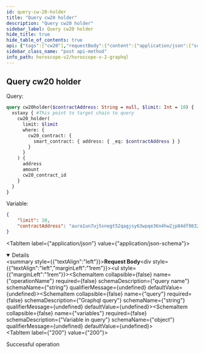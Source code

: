 ```yaml
---
id: query-cw-20-holder
title: "Query cw20 holder"
description: "Query cw20 holder"
sidebar_label: Query cw20 holder
hide_title: true
hide_table_of_contents: true
api: {"tags":["cw20"],"requestBody":{"content":{"application/json":{"schema":{"type":"object","properties":{"operationName":{"type":"string","example":"cw20holder","description":"query name"},"query":{"type":"string","example":"query cw20holder($contractAddress: String = null, $limit: Int = 10) { euphoria { cw20_holder(limit: $limit, where: {cw20_contract: {smart_contract: {address: {_eq: $contractAddress}}}}) { address amount cw20_contract_id } } }","description":"Graphql query"},"variables":{"type":"object","description":"Variable in query","example":{"limit":10,"contractAddress":"aura10kf2zul43ql7x7eqdzj9v358808pg36wa3a79h520cgakznxff8sh5mg23"}}}},"examples":{"xstaxy":{"summary":"Query on Xstaxy chain","value":{"operationName":"cw20holder","query":"query cw20holder($contractAddress: String = null, $limit: Int = 10) { xstaxy { cw20_holder(limit: $limit, where: {cw20_contract: {smart_contract: {address: {_eq: $contractAddress}}}}) { address amount cw20_contract_id } } }","variables":{"limit":10,"contractAddress":"aura10kf2zul43ql7x7eqdzj9v358808pg36wa3a79h520cgakznxff8sh5mg23"}}},"auratestnet":{"summary":"Query on Aura Testnet chain","value":{"operationName":"cw20holder","query":"query cw20holder($contractAddress: String = null, $limit: Int = 10) { auratestnet { cw20_holder(limit: $limit, where: {cw20_contract: {smart_contract: {address: {_eq: $contractAddress}}}}) { address amount cw20_contract_id } } }","variables":{"limit":10,"contractAddress":"aura10kf2zul43ql7x7eqdzj9v358808pg36wa3a79h520cgakznxff8sh5mg23"}}},"serenity":{"summary":"Query on Serenity chain","value":{"operationName":"cw20holder","query":"query cw20holder($contractAddress: String = null, $limit: Int = 10) { serenity { cw20_holder(limit: $limit, where: {cw20_contract: {smart_contract: {address: {_eq: $contractAddress}}}}) { address amount cw20_contract_id } } }","variables":{"limit":10,"contractAddress":"aura10kf2zul43ql7x7eqdzj9v358808pg36wa3a79h520cgakznxff8sh5mg23"}}},"euphoria":{"summary":"Query on Euphoria chain","value":{"operationName":"cw20holder","query":"query cw20holder($contractAddress: String = null, $limit: Int = 10) { euphoria { cw20_holder(limit: $limit, where: {cw20_contract: {smart_contract: {address: {_eq: $contractAddress}}}}) { address amount cw20_contract_id } } }","variables":{"limit":10,"contractAddress":"aura10kf2zul43ql7x7eqdzj9v358808pg36wa3a79h520cgakznxff8sh5mg23"}}},"nois":{"summary":"Query on Nois chain","value":{"operationName":"cw20holder","query":"query cw20holder($contractAddress: String = null, $limit: Int = 10) { nois { cw20_holder(limit: $limit, where: {cw20_contract: {smart_contract: {address: {_eq: $contractAddress}}}}) { address amount cw20_contract_id } } }","variables":{"limit":10,"contractAddress":"aura10kf2zul43ql7x7eqdzj9v358808pg36wa3a79h520cgakznxff8sh5mg23"}}},"sei":{"summary":"Query on Sei chain","value":{"operationName":"cw20holder","query":"query cw20holder($contractAddress: String = null, $limit: Int = 10) { sei { cw20_holder(limit: $limit, where: {cw20_contract: {smart_contract: {address: {_eq: $contractAddress}}}}) { address amount cw20_contract_id } } }","variables":{"limit":10,"contractAddress":"aura10kf2zul43ql7x7eqdzj9v358808pg36wa3a79h520cgakznxff8sh5mg23"}}}}}}},"responses":{"200":{"description":"Successful operation"}},"description":"Query cw20 holderr","method":"post","path":"/api/v2/graphql","servers":[{"url":"https://indexer-v2.dev.aurascan.io","description":"Server for testnet network. Support chains of auratestnet, serenity, euphoria, xstaxy, nois and sei"},{"url":"https://horoscope.aura.network","description":"Server for main network. Only support chain of xstaxy"},{"url":"https://indexer-v2.staging.aurascan.io","description":"Server for testnet network. Support chains of euphoria and xstaxy"}],"jsonRequestBodyExample":{"operationName":"cw20holder","query":"query cw20holder($contractAddress: String = null, $limit: Int = 10) { euphoria { cw20_holder(limit: $limit, where: {cw20_contract: {smart_contract: {address: {_eq: $contractAddress}}}}) { address amount cw20_contract_id } } }","variables":{"limit":10,"contractAddress":"aura10kf2zul43ql7x7eqdzj9v358808pg36wa3a79h520cgakznxff8sh5mg23"}},"info":{"title":"Horoscope v2 graphql","version":"1.0.0"},"postman":{"name":"Query cw20 holderr","description":{"type":"text/plain"},"url":{"path":["api","v2","graphql"],"host":["{{baseUrl}}"],"query":[],"variable":[]},"header":[{"key":"Content-Type","value":"application/json"}],"method":"POST","body":{"mode":"raw","raw":"\"\"","options":{"raw":{"language":"json"}}}}}
sidebar_class_name: "post api-method"
info_path: horoscope-v2/horoscope-v-2-graphql
---
```



## Query cw20 holder
Query:
```graphql
query cw20holder($contractAddress: String = null, $limit: Int = 10) {
  xstaxy { #This point to target chain to query
    cw20_holder(
      limit: $limit
      where: {
        cw20_contract: {
          smart_contract: { address: { _eq: $contractAddress } }
        }
      }
    ) {
      address
      amount
      cw20_contract_id
    }
  }
}
```
Variable: 
```json
{
    "limit": 10,
    "contractAddress": "aura1un7uj5snegt52qagjsy63wpqe36n4hw2jp84df9832tfsr6r07qsxlj2eh"
}
```

<MimeTabs><TabItem label={"application/json"} value={"application/json-schema"}><details style={{}} data-collapsed={false} open={true}><summary style={{"textAlign":"left"}}><strong>Request Body</strong></summary><div style={{"textAlign":"left","marginLeft":"1rem"}}></div><ul style={{"marginLeft":"1rem"}}><SchemaItem collapsible={false} name={"operationName"} required={false} schemaDescription={"query name"} schemaName={"string"} qualifierMessage={undefined} defaultValue={undefined}></SchemaItem><SchemaItem collapsible={false} name={"query"} required={false} schemaDescription={"Graphql query"} schemaName={"string"} qualifierMessage={undefined} defaultValue={undefined}></SchemaItem><SchemaItem collapsible={false} name={"variables"} required={false} schemaDescription={"Variable in query"} schemaName={"object"} qualifierMessage={undefined} defaultValue={undefined}></SchemaItem></ul></details></TabItem></MimeTabs><div><ApiTabs><TabItem label={"200"} value={"200"}><div>

Successful operation

</div><div></div></TabItem></ApiTabs></div>
      